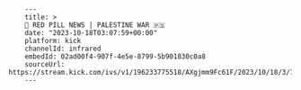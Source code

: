         ---
        title: >
        🔴 RED PILL NEWS | PALESTINE WAR 🇵🇸
        date: "2023-10-18T03:07:59+00:00"
        platform: kick
        channelId: infrared
        embedId: 02ad00f4-907f-4e5e-8799-5b901830c0a8
        sourceUrl: https://stream.kick.com/ivs/v1/196233775518/AXgjmm9Fc61F/2023/10/18/3/7/q7Pv87q5xn5W/media/hls/master.m3u8
        ---
        